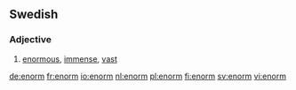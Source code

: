 ==Swedish==

===Adjective===
{{infl|sv|adjective}}

# [[enormous]], [[immense]], [[vast]]

[[de:enorm]]
[[fr:enorm]]
[[io:enorm]]
[[nl:enorm]]
[[pl:enorm]]
[[fi:enorm]]
[[sv:enorm]]
[[vi:enorm]]